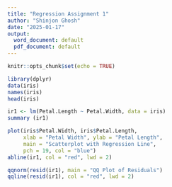 ---
title: "Regression Assignment 1"
author: "Shinjon Ghosh"
date: "2025-01-17"
output:
  word_document: default
  pdf_document: default
---

```{r setup, include=FALSE}
knitr::opts_chunk$set(echo = TRUE)
```

```{r}
library(dplyr)
data(iris)
names(iris)
head(iris)
```

```{r}
ir1 <- lm(Petal.Length ~ Petal.Width, data = iris)
summary (ir1)
```

```{r}
plot(iris$Petal.Width, iris$Petal.Length, 
     xlab = "Petal Width", ylab = "Petal Length", 
     main = "Scatterplot with Regression Line",
     pch = 19, col = "blue")
abline(ir1, col = "red", lwd = 2)

```
```{r}
qqnorm(resid(ir1), main = "QQ Plot of Residuals")
qqline(resid(ir1), col = "red", lwd = 2)

```

